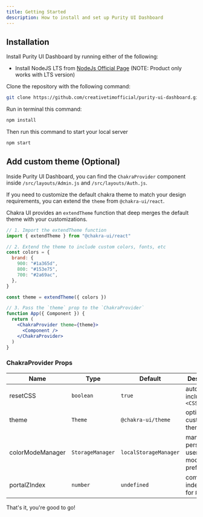 ```yaml
---
title: Getting Started
description: How to install and set up Purity UI Dashboard
---
```


## Installation

Install Purity UI Dashboard by running either of the following:

- Install NodeJS LTS from
  [NodeJs Official Page](https://nodejs.org/en/?ref=creativetim) (NOTE: Product
  only works with LTS version)

Clone the repository with the following command:

```bash
git clone https://github.com/creativetimofficial/purity-ui-dashboard.git
```

Run in terminal this command:

```bash
npm install
```

Then run this command to start your local server

```bash
npm start
```

## Add custom theme (Optional)

Inside Purity UI Dashboard, you can find the `ChakraProvider` component inside
`/src/layouts/Admin.js` and `/src/layouts/Auth.js`.

If you need to customize the default chakra theme to match your design
requirements, you can extend the `theme` from `@chakra-ui/react`.

Chakra UI provides an `extendTheme` function that deep merges the default theme
with your customizations.

```jsx live=false
// 1. Import the extendTheme function
import { extendTheme } from "@chakra-ui/react"

// 2. Extend the theme to include custom colors, fonts, etc
const colors = {
  brand: {
    900: "#1a365d",
    800: "#153e75",
    700: "#2a69ac",
  },
}

const theme = extendTheme({ colors })

// 3. Pass the `theme` prop to the `ChakraProvider`
function App({ Component }) {
  return (
    <ChakraProvider theme={theme}>
      <Component />
    </ChakraProvider>
  )
}
```

### ChakraProvider Props

| Name             | Type             | Default               | Description                                         |
| ---------------- | ---------------- | --------------------- | --------------------------------------------------- |
| resetCSS         | `boolean`        | `true`                | automatically includes `<CSSReset />`               |
| theme            | `Theme`          | `@chakra-ui/theme`    | optional custom theme                               |
| colorModeManager | `StorageManager` | `localStorageManager` | manager to persist a users color mode preference in |
| portalZIndex     | `number`         | `undefined`           | common z-index to use for `Portal`                  |

That's it, you're good to go!
